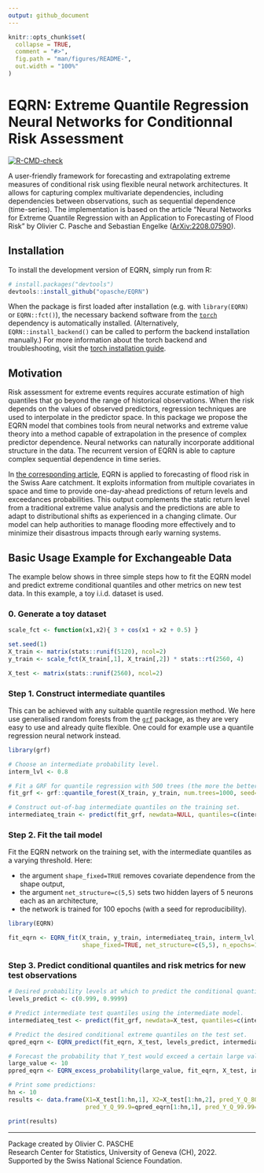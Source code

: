 ```yaml
---
output: github_document
---
```


<!-- README.md is generated from README.Rmd. Please edit that file -->

```r
knitr::opts_chunk$set(
  collapse = TRUE,
  comment = "#>",
  fig.path = "man/figures/README-",
  out.width = "100%"
)
```

# EQRN: Extreme Quantile Regression Neural Networks for Conditionnal Risk Assessment

<!-- badges: start -->
[![R-CMD-check](https://github.com/opasche/EQRN/actions/workflows/R-CMD-check.yaml/badge.svg)](https://github.com/opasche/EQRN/actions/workflows/R-CMD-check.yaml)
<!-- badges: end -->


A user-friendly framework for forecasting and extrapolating extreme measures of conditional risk using flexible neural network architectures. It allows for capturing complex multivariate dependencies, including dependencies between observations, such as sequential dependence (time-series).
The implementation is based on the article "Neural Networks for Extreme Quantile Regression with an Application to Forecasting of Flood Risk" by Olivier C. Pasche and Sebastian Engelke ([ArXiv:2208.07590](https://arxiv.org/abs/2208.07590)).


## Installation

To install the development version of EQRN, simply run from R:

``` r
# install.packages("devtools")
devtools::install_github("opasche/EQRN")
```

When the package is first loaded after installation (e.g. with `library(EQRN)` or `EQRN::fct()`), the necessary backend software from the [`torch`](https://torch.mlverse.org/) dependency is automatically installed. (Alternatively, `EQRN::install_backend()` can be called to perform the backend installation manually.) For more information about the torch backend and troubleshooting, visit the [torch installation guide](https://torch.mlverse.org/docs/articles/installation.html).


## Motivation

Risk assessment for extreme events requires accurate estimation of high quantiles that go beyond the range of historical observations. When the risk depends on the values of observed predictors, regression techniques are used to interpolate in the predictor space. In this package we propose the EQRN model that combines tools from neural networks and extreme value theory into a method capable of extrapolation in the presence of complex predictor dependence. Neural networks can naturally incorporate additional structure in the data. The recurrent version of EQRN is able to capture complex sequential dependence in time series. 

In [the corresponding article](https://arxiv.org/abs/2208.07590), EQRN is applied to forecasting of flood risk in the Swiss Aare catchment. It exploits information from multiple covariates in space and time to provide one-day-ahead predictions of return levels and exceedances probabilities. This output complements the static return level from a traditional extreme value analysis and the predictions are able to adapt to distributional shifts as experienced in a changing climate. Our model can help authorities to manage flooding more effectively and to minimize their disastrous impacts through early warning systems.


## Basic Usage Example for Exchangeable Data


The example below shows in three simple steps how to fit the EQRN model and predict extreme conditional quantiles and other metrics on new test data. In this example, a toy i.i.d. dataset is used.



### 0. Generate a toy dataset

```r
scale_fct <- function(x1,x2){ 3 + cos(x1 + x2 + 0.5) }

set.seed(1)
X_train <- matrix(stats::runif(5120), ncol=2)
y_train <- scale_fct(X_train[,1], X_train[,2]) * stats::rt(2560, 4)

X_test <- matrix(stats::runif(2560), ncol=2)
```


### Step 1. Construct intermediate quantiles

This can be achieved with any suitable quantile regression method. We here use generalised random forests from the [`grf`](https://grf-labs.github.io/grf/) package, as they are very easy to use and already quite flexible. One could for example use a quantile regression neural network instead.

```r
library(grf)

# Choose an intermediate probability level.
interm_lvl <- 0.8

# Fit a GRF for quantile regression with 500 trees (the more the better) on the training set (with a seed for reproducibility).
fit_grf <- grf::quantile_forest(X_train, y_train, num.trees=1000, seed=21)

# Construct out-of-bag intermediate quantiles on the training set.
intermediateq_train <- predict(fit_grf, newdata=NULL, quantiles=c(interm_lvl))$predictions
```


### Step 2. Fit the tail model


Fit the EQRN network on the training set, with the intermediate quantiles as a varying threshold. Here:

- the argument `shape_fixed=TRUE` removes covariate dependence from the shape output,
- the argument `net_structure=c(5,5)` sets two hidden layers of 5 neurons each as an architecture,
- the network is trained for 100 epochs (with a seed for reproducibility).

```r
library(EQRN)

fit_eqrn <- EQRN_fit(X_train, y_train, intermediateq_train, interm_lvl,
                     shape_fixed=TRUE, net_structure=c(5,5), n_epochs=100, seed=42)
```


### Step 3. Predict conditional quantiles and risk metrics for new test observations

```r
# Desired probability levels at which to predict the conditional quantiles.
levels_predict <- c(0.999, 0.9999)

# Predict intermediate test quantiles using the intermediate model.
intermediateq_test <- predict(fit_grf, newdata=X_test, quantiles=c(interm_lvl))$predictions

# Predict the desired conditional extreme quantiles on the test set.
qpred_eqrn <- EQRN_predict(fit_eqrn, X_test, levels_predict, intermediateq_test)

# Forecast the probability that Y_test would exceed a certain large value.
large_value <- 10
ppred_eqrn <- EQRN_excess_probability(large_value, fit_eqrn, X_test, intermediateq_test)
```


```r
# Print some predictions:
hn <- 10
results <- data.frame(X1=X_test[1:hn,1], X2=X_test[1:hn,2], pred_Y_Q_80=intermediateq_test[1:hn],
                      pred_Y_Q_99.9=qpred_eqrn[1:hn,1], pred_Y_Q_99.99=qpred_eqrn[1:hn,2], Pr_Y_exceed_10=ppred_eqrn[1:hn])

print(results)
```


____

Package created by Olivier C. PASCHE  
Research Center for Statistics, University of Geneva (CH), 2022.  
Supported by the Swiss National Science Foundation.  

